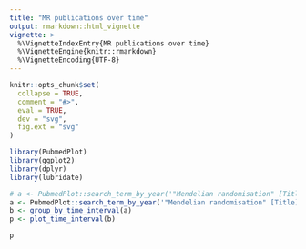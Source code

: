 ```yaml
---
title: "MR publications over time"
output: rmarkdown::html_vignette
vignette: >
  %\VignetteIndexEntry{MR publications over time}
  %\VignetteEngine{knitr::rmarkdown}
  %\VignetteEncoding{UTF-8}
---
```


```r
knitr::opts_chunk$set(
  collapse = TRUE,
  comment = "#>",
  eval = TRUE,
  dev = "svg",
  fig.ext = "svg"
)
```

```r
library(PubmedPlot)
library(ggplot2)
library(dplyr)
library(lubridate)
```


```r
# a <- PubmedPlot::search_term_by_year('"Mendelian randomisation" [Title] OR "Mendelian randomization" [Title]', 2003:2005)
a <- PubmedPlot::search_term_by_year('"Mendelian randomisation" [Title] OR "Mendelian randomization" [Title]', 2003:lubridate::year(Sys.Date()))
b <- group_by_time_interval(a)
p <- plot_time_interval(b)
```


```r
p
```

